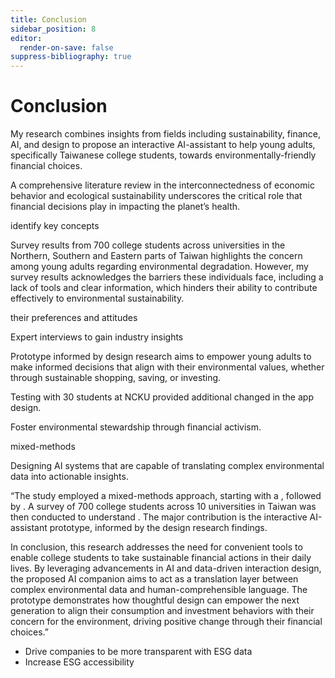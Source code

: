 ```yaml
---
title: Conclusion
sidebar_position: 8
editor:
  render-on-save: false
suppress-bibliography: true
---
```





# Conclusion

My research combines insights from fields including sustainability,
finance, AI, and design to propose an interactive AI-assistant to help
young adults, specifically Taiwanese college students, towards
environmentally-friendly financial choices.

A comprehensive literature review in the interconnectedness of economic
behavior and ecological sustainability underscores the critical role
that financial decisions play in impacting the planet’s health.

identify key concepts

Survey results from 700 college students across universities in the
Northern, Southern and Eastern parts of Taiwan highlights the concern
among young adults regarding environmental degradation. However, my
survey results acknowledges the barriers these individuals face,
including a lack of tools and clear information, which hinders their
ability to contribute effectively to environmental sustainability.

their preferences and attitudes

Expert interviews to gain industry insights

Prototype informed by design research aims to empower young adults to
make informed decisions that align with their environmental values,
whether through sustainable shopping, saving, or investing.

Testing with 30 students at NCKU provided additional changed in the app
design.

Foster environmental stewardship through financial activism.

mixed-methods

Designing AI systems that are capable of translating complex
environmental data into actionable insights.

“The study employed a mixed-methods approach, starting with a , followed
by . A survey of 700 college students across 10 universities in Taiwan
was then conducted to understand . The major contribution is the
interactive AI-assistant prototype, informed by the design research
findings.

In conclusion, this research addresses the need for convenient tools to
enable college students to take sustainable financial actions in their
daily lives. By leveraging advancements in AI and data-driven
interaction design, the proposed AI companion aims to act as a
translation layer between complex environmental data and
human-comprehensible language. The prototype demonstrates how thoughtful
design can empower the next generation to align their consumption and
investment behaviors with their concern for the environment, driving
positive change through their financial choices.”

-   Drive companies to be more transparent with ESG data
-   Increase ESG accessibility
